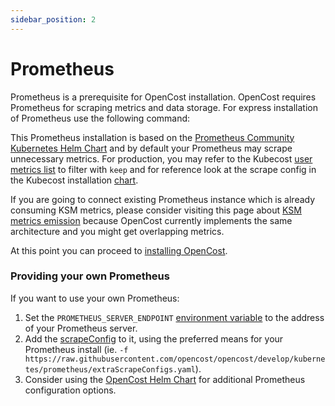 ```yaml
---
sidebar_position: 2
---
```


# Prometheus

Prometheus is a prerequisite for OpenCost installation. OpenCost requires Prometheus for scraping metrics and data storage. For express installation of Prometheus use the following command:

<InstallPrometheus/>

This Prometheus installation is based on the [Prometheus Community Kubernetes Helm Chart](https://prometheus-community.github.io/helm-charts) and by default your Prometheus may scrape unnecessary metrics. For production, you may refer to the Kubecost [user metrics list](https://docs.kubecost.com/architecture/user-metrics) to filter with `keep` and for reference look at the scrape config in the Kubecost installation [chart](https://github.com/kubecost/cost-analyzer-helm-chart/blob/v1.98/cost-analyzer/charts/prometheus/values.yaml#L1208).

If you are going to connect existing Prometheus instance which is already consuming KSM metrics, please consider visiting this page about [KSM metrics emission](https://docs.kubecost.com/architecture/ksm-metrics) because OpenCost currently implements the same architecture and you might get overlapping metrics.

At this point you can proceed to [installing OpenCost](install#install-opencost).

### Providing your own Prometheus

If you want to use your own Prometheus:
 1. Set the `PROMETHEUS_SERVER_ENDPOINT` [environment variable](https://github.com/opencost/opencost/blob/eadd55d5fcee528547492df4baf29497dc019470/kubernetes/opencost.yaml#L154) to the address of your Prometheus server.
 2. Add the [scrapeConfig](https://raw.githubusercontent.com/opencost/opencost/develop/kubernetes/prometheus/extraScrapeConfigs.yaml) to it, using the preferred means for your Prometheus install (ie. ```-f https://raw.githubusercontent.com/opencost/opencost/develop/kubernetes/prometheus/extraScrapeConfigs.yaml```).
 3. Consider using the [OpenCost Helm Chart](https://github.com/opencost/opencost-helm-chart) for additional Prometheus configuration options.
